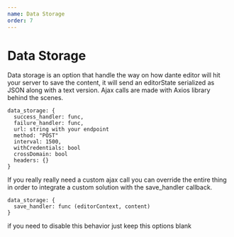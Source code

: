 ```yaml
---
name: Data Storage
order: 7
---
```


# Data Storage

Data storage is an option that handle the way on how dante editor will hit your server to save the content, it will send an editorState serialized as JSON along with a text version. Ajax calls are made with Axios library behind the scenes.


```
data_storage: {
  success_handler: func,
  failure_handler: func,
  url: string with your endpoint
  method: "POST"
  interval: 1500,
  withCredentials: bool
  crossDomain: bool
  headers: {}
}
```

If you really really need a custom ajax call you can override the entire thing in order to integrate a custom solution with the save_handler callback.

```
data_storage: {
  save_handler: func (editorContext, content)
}
```

if you need to disable this behavior just keep this options blank




